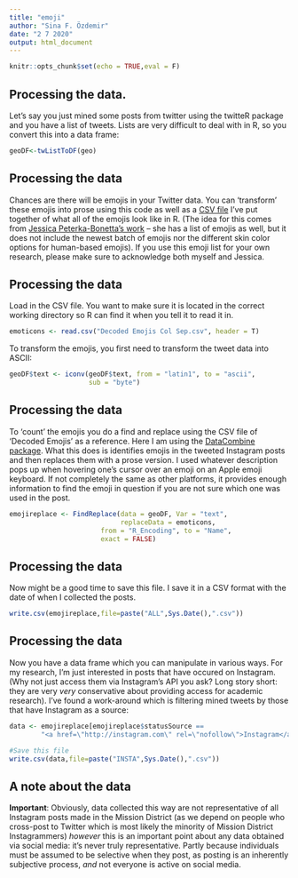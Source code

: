 ```yaml
---
title: "emoji"
author: "Sina F. Özdemir"
date: "2 7 2020"
output: html_document
---
```


```r
knitr::opts_chunk$set(echo = TRUE,eval = F)
```

## Processing the data.
Let's say you just mined some posts from twitter using the twitteR package and 
you have a list of tweets. Lists are very difficult to deal with in R, so you convert this into a data frame:

```r
geoDF<-twListToDF(geo)
```

## Processing the data
Chances are there will be emojis in your Twitter data. You can 'transform' these emojis into prose using this code as 
well as a [CSV file](http://publish.illinois.edu/katelyons/resources/) I've put together of what all of the emojis look 
like in R. (The idea for this comes from [Jessica Peterka-Bonetta's work](http://opiateforthemass.es/articles/emoticons-in-R/) 
-- she has a list of emojis as well, but it does not include the newest batch of emojis nor the different skin color options 
for human-based emojis). If you use this emoji list for your own research, please make sure to acknowledge both myself 
and Jessica.

## Processing the data
Load in the CSV file. You want to make sure it is located in the correct working directory so R can find it when you 
tell it to read it in.
```r
emoticons <- read.csv("Decoded Emojis Col Sep.csv", header = T)
```
To transform the emojis, you first need to transform the tweet data into ASCII:
```r
geoDF$text <- iconv(geoDF$text, from = "latin1", to = "ascii", 
                    sub = "byte")
```

## Processing the data
To 'count' the emojis you do a find and replace using the CSV file of 'Decoded Emojis' as a reference. Here I am using the 
[DataCombine package](http://www.inside-r.org/packages/cran/DataCombine/docs/FindReplace). What this does is identifies 
emojis in the tweeted Instagram posts and then replaces them with a prose version. I used whatever description pops up when 
hovering one's cursor over an emoji on an Apple emoji keyboard. If not completely the same as other platforms, it provides 
enough information to find the emoji in question if you are not sure which one was used in the post.

```r
emojireplace <- FindReplace(data = geoDF, Var = "text", 
                            replaceData = emoticons,
                       from = "R_Encoding", to = "Name", 
                       exact = FALSE)
```

## Processing the data
Now might be a good time to save this file. I save it in a CSV format with the date of when I collected the posts.

```r
write.csv(emojireplace,file=paste("ALL",Sys.Date(),".csv"))
```

## Processing the data
Now you have a data frame which you can manipulate in various ways. For my research, I'm just interested in posts that have 
occured on Instagram. (Why not just access them via Instagram's API you ask? Long story short: they are very *very* 
conservative about providing access for academic research). I've found a work-around which is filtering mined tweets by 
those that have Instagram as a source:

```r
data <- emojireplace[emojireplace$statusSource == 
        "<a href=\"http://instagram.com\" rel=\"nofollow\">Instagram</a>", ]

#Save this file
write.csv(data,file=paste("INSTA",Sys.Date(),".csv"))
```

## A note about the data
**Important**: Obviously, data collected this way are not representative of all Instagram posts made in the 
Mission District (as we depend on people who cross-post to Twitter which is most likely the minority of Mission District 
Instagrammers) *however* this is an important point about any data obtained via social media: it's never truly 
representative. Partly because individuals must be assumed to be selective when they post, as posting is an inherently 
subjective process, *and* not everyone is active on social media. 
